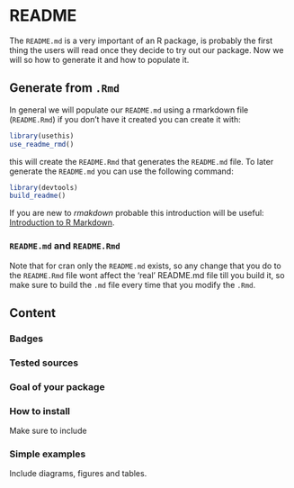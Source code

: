 # README

The `README.md` is a very important of an R package, is probably the first thing the users will read once they decide to try out our package. Now we will so how to generate it and how to populate it.

## Generate from `.Rmd`

In general we will populate our `README.md` using a rmarkdown file (`README.Rmd`) if you don't have it created you can create it with:

```r
library(usethis)
use_readme_rmd()
```

this will create the `README.Rmd` that generates the `README.md` file. To later generate the `README.md` you can use the following command:

```r
library(devtools)
build_readme()
```

If you are new to *rmakdown* probable this introduction will be useful: [Introduction to R Markdown](https://rmarkdown.rstudio.com/articles_intro.html).

::: {.callout-note collapse="true"}
### `README.md` and `README.Rmd`
Note that for cran only the `README.md` exists, so any change that you do to the `README.Rmd` file wont affect the 'real' README.md file till you build it, so make sure to build the `.md` file every time that you modify the `.Rmd`.
:::

## Content

### Badges

### Tested sources

### Goal of your package

### How to install

Make sure to include 

### Simple examples

Include diagrams, figures and tables. 
